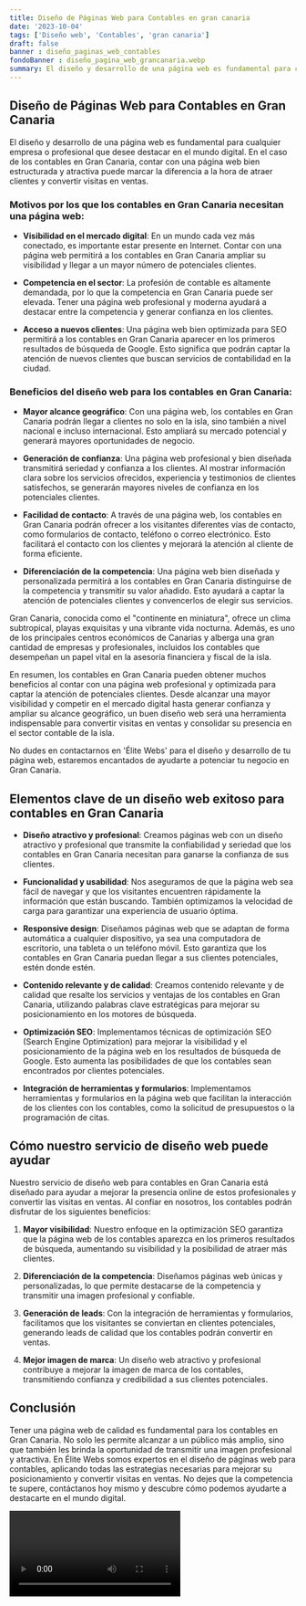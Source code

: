 ```yaml
---
title: Diseño de Páginas Web para Contables en gran canaria
date: '2023-10-04'
tags: ['Diseño web', 'Contables', 'gran canaria']
draft: false
banner : diseño_paginas_web_contables
fondoBanner : diseño_pagina_web_grancanaria.webp
summary: El diseño y desarrollo de una página web es fundamental para cualquier empresa o profesional que desee destacar en el mundo digital. En el caso de los contables en Gran Canaria, contar con una página web bien estructurada y atractiva puede marcar la diferencia a la hora de atraer clientes y convertir visitas en ventas.
---
```


## Diseño de Páginas Web para Contables en Gran Canaria

El diseño y desarrollo de una página web es fundamental para cualquier empresa o profesional que desee destacar en el mundo digital. En el caso de los contables en Gran Canaria, contar con una página web bien estructurada y atractiva puede marcar la diferencia a la hora de atraer clientes y convertir visitas en ventas.

### Motivos por los que los contables en Gran Canaria necesitan una página web:

- **Visibilidad en el mercado digital**: En un mundo cada vez más conectado, es importante estar presente en Internet. Contar con una página web permitirá a los contables en Gran Canaria ampliar su visibilidad y llegar a un mayor número de potenciales clientes.

- **Competencia en el sector**: La profesión de contable es altamente demandada, por lo que la competencia en Gran Canaria puede ser elevada. Tener una página web profesional y moderna ayudará a destacar entre la competencia y generar confianza en los clientes.

- **Acceso a nuevos clientes**: Una página web bien optimizada para SEO permitirá a los contables en Gran Canaria aparecer en los primeros resultados de búsqueda de Google. Esto significa que podrán captar la atención de nuevos clientes que buscan servicios de contabilidad en la ciudad.

### Beneficios del diseño web para los contables en Gran Canaria:

- **Mayor alcance geográfico**: Con una página web, los contables en Gran Canaria podrán llegar a clientes no solo en la isla, sino también a nivel nacional e incluso internacional. Esto ampliará su mercado potencial y generará mayores oportunidades de negocio.

- **Generación de confianza**: Una página web profesional y bien diseñada transmitirá seriedad y confianza a los clientes. Al mostrar información clara sobre los servicios ofrecidos, experiencia y testimonios de clientes satisfechos, se generarán mayores niveles de confianza en los potenciales clientes.

- **Facilidad de contacto**: A través de una página web, los contables en Gran Canaria podrán ofrecer a los visitantes diferentes vías de contacto, como formularios de contacto, teléfono o correo electrónico. Esto facilitará el contacto con los clientes y mejorará la atención al cliente de forma eficiente.

- **Diferenciación de la competencia**: Una página web bien diseñada y personalizada permitirá a los contables en Gran Canaria distinguirse de la competencia y transmitir su valor añadido. Esto ayudará a captar la atención de potenciales clientes y convencerlos de elegir sus servicios.

Gran Canaria, conocida como el "continente en miniatura", ofrece un clima subtropical, playas exquisitas y una vibrante vida nocturna. Además, es uno de los principales centros económicos de Canarias y alberga una gran cantidad de empresas y profesionales, incluidos los contables que desempeñan un papel vital en la asesoría financiera y fiscal de la isla.

En resumen, los contables en Gran Canaria pueden obtener muchos beneficios al contar con una página web profesional y optimizada para captar la atención de potenciales clientes. Desde alcanzar una mayor visibilidad y competir en el mercado digital hasta generar confianza y ampliar su alcance geográfico, un buen diseño web será una herramienta indispensable para convertir visitas en ventas y consolidar su presencia en el sector contable de la isla.

No dudes en contactarnos en 'Élite Webs' para el diseño y desarrollo de tu página web, estaremos encantados de ayudarte a potenciar tu negocio en Gran Canaria.

<GifSeo />

<Cta />

## Elementos clave de un diseño web exitoso para contables en Gran Canaria

- **Diseño atractivo y profesional**: Creamos páginas web con un diseño atractivo y profesional que transmite la confiabilidad y seriedad que los contables en Gran Canaria necesitan para ganarse la confianza de sus clientes.

- **Funcionalidad y usabilidad**: Nos aseguramos de que la página web sea fácil de navegar y que los visitantes encuentren rápidamente la información que están buscando. También optimizamos la velocidad de carga para garantizar una experiencia de usuario óptima.

- **Responsive design**: Diseñamos páginas web que se adaptan de forma automática a cualquier dispositivo, ya sea una computadora de escritorio, una tableta o un teléfono móvil. Esto garantiza que los contables en Gran Canaria puedan llegar a sus clientes potenciales, estén donde estén.

- **Contenido relevante y de calidad**: Creamos contenido relevante y de calidad que resalte los servicios y ventajas de los contables en Gran Canaria, utilizando palabras clave estratégicas para mejorar su posicionamiento en los motores de búsqueda.

- **Optimización SEO**: Implementamos técnicas de optimización SEO (Search Engine Optimization) para mejorar la visibilidad y el posicionamiento de la página web en los resultados de búsqueda de Google. Esto aumenta las posibilidades de que los contables sean encontrados por clientes potenciales.

- **Integración de herramientas y formularios**: Implementamos herramientas y formularios en la página web que facilitan la interacción de los clientes con los contables, como la solicitud de presupuestos o la programación de citas.

## Cómo nuestro servicio de diseño web puede ayudar

Nuestro servicio de diseño web para contables en Gran Canaria está diseñado para ayudar a mejorar la presencia online de estos profesionales y convertir las visitas en ventas. Al confiar en nosotros, los contables podrán disfrutar de los siguientes beneficios:

1. **Mayor visibilidad**: Nuestro enfoque en la optimización SEO garantiza que la página web de los contables aparezca en los primeros resultados de búsqueda, aumentando su visibilidad y la posibilidad de atraer más clientes.

2. **Diferenciación de la competencia**: Diseñamos páginas web únicas y personalizadas, lo que permite destacarse de la competencia y transmitir una imagen profesional y confiable.

3. **Generación de leads**: Con la integración de herramientas y formularios, facilitamos que los visitantes se conviertan en clientes potenciales, generando leads de calidad que los contables podrán convertir en ventas.

4. **Mejor imagen de marca**: Un diseño web atractivo y profesional contribuye a mejorar la imagen de marca de los contables, transmitiendo confianza y credibilidad a sus clientes potenciales.

## Conclusión

Tener una página web de calidad es fundamental para los contables en Gran Canaria. No solo les permite alcanzar a un público más amplio, sino que también les brinda la oportunidad de transmitir una imagen profesional y atractiva. En Élite Webs somos expertos en el diseño de páginas web para contables, aplicando todas las estrategias necesarias para mejorar su posicionamiento y convertir visitas en ventas. No dejes que la competencia te supere, contáctanos hoy mismo y descubre cómo podemos ayudarte a destacarte en el mundo digital.

<Video />

<CtaBot job='Contables' city='gran canaria'/>

<Gmaps query='gran canaria+españa+maps' />